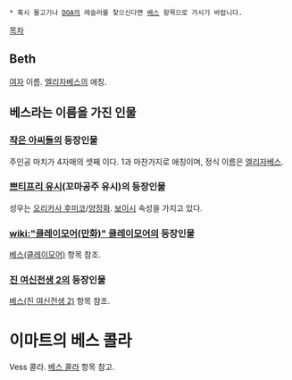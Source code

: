  * 혹시 물고기나 [[DOA]]의 레슬러를 찾으신다면 [[배스]] 항목으로 가시기 바랍니다.

[[목차]]
== Beth ==
[[여자]] 이름. [[엘리자베스]]의 애칭.

== 베스라는 이름을 가진 인물 ==
=== [[작은 아씨들]]의 등장인물 ===
주인공 마치가 4자매의 셋째 이다. 1과 마찬가지로 애칭이며, 정식 이름은 [[엘리자베스]].

=== [[쁘티프리 유시]](꼬마공주 유시)의 등장인물 ===
성우는 [[오리카사 후미코]]/[[양정화]]. [[보이시]] 속성을 가지고 있다.

=== [[wiki:"클레이모어(만화)" 클레이모어]]의 등장인물 ===
[[베스(클레이모어)]] 항목 참조.

=== [[진 여신전생 2]]의 등장인물 ===
[[베스(진 여신전생 2)]] 항목 참조.

= 이마트의 베스 콜라 =
Vess 콜라. [[베스 콜라]] 항목 참고.

